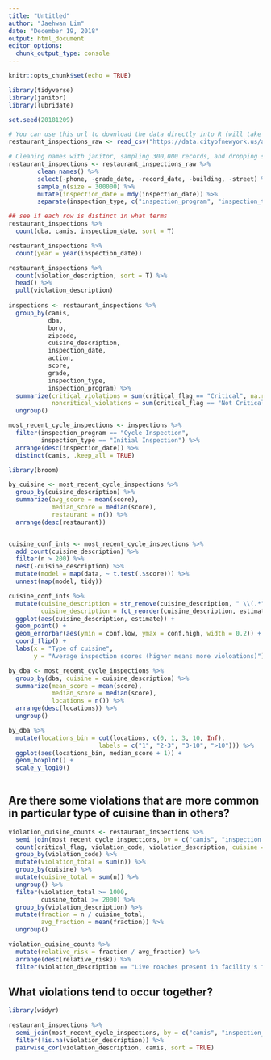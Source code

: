 ```yaml
---
title: "Untitled"
author: "Jaehwan Lim"
date: "December 19, 2018"
output: html_document
editor_options: 
  chunk_output_type: console
---
```


```r
knitr::opts_chunk$set(echo = TRUE)
```

```r
library(tidyverse)
library(janitor)
library(lubridate)

set.seed(20181209)

# You can use this url to download the data directly into R (will take a few seconds)
restaurant_inspections_raw <- read_csv("https://data.cityofnewyork.us/api/views/43nn-pn8j/rows.csv")

# Cleaning names with janitor, sampling 300,000 records, and dropping some variables
restaurant_inspections <- restaurant_inspections_raw %>% 
        clean_names() %>%
        select(-phone, -grade_date, -record_date, -building, -street) %>% 
        sample_n(size = 300000) %>%
        mutate(inspection_date = mdy(inspection_date)) %>%
        separate(inspection_type, c("inspection_program", "inspection_type"), sep = " / ", )

```

```r
## see if each row is distinct in what terms
restaurant_inspections %>% 
  count(dba, camis, inspection_date, sort = T)

restaurant_inspections %>% 
  count(year = year(inspection_date)) 

restaurant_inspections %>% 
  count(violation_description, sort = T) %>% 
  head() %>% 
  pull(violation_description)
  
inspections <- restaurant_inspections %>% 
  group_by(camis, 
           dba,
           boro,
           zipcode,
           cuisine_description,
           inspection_date,
           action, 
           score, 
           grade, 
           inspection_type, 
           inspection_program) %>%
  summarize(critical_violations = sum(critical_flag == "Critical", na.rm = T), 
            noncritical_violations = sum(critical_flag == "Not Critical", na.rm = T)) %>% 
  ungroup()

most_recent_cycle_inspections <- inspections %>% 
  filter(inspection_program == "Cycle Inspection", 
         inspection_type == "Initial Inspection") %>% 
  arrange(desc(inspection_date)) %>% 
  distinct(camis, .keep_all = TRUE)

```

```r
library(broom)

by_cuisine <- most_recent_cycle_inspections %>% 
  group_by(cuisine_description) %>% 
  summarize(avg_score = mean(score), 
            median_score = median(score), 
            restaurant = n()) %>% 
  arrange(desc(restaurant))


cuisine_conf_ints <- most_recent_cycle_inspections %>% 
  add_count(cuisine_description) %>% 
  filter(n > 200) %>% 
  nest(-cuisine_description) %>% 
  mutate(model = map(data, ~ t.test(.$score))) %>% 
  unnest(map(model, tidy))

cuisine_conf_ints %>% 
  mutate(cuisine_description = str_remove(cuisine_description, " \\(.*"), 
         cuisine_description = fct_reorder(cuisine_description, estimate)) %>% 
  ggplot(aes(cuisine_description, estimate)) + 
  geom_point() + 
  geom_errorbar(aes(ymin = conf.low, ymax = conf.high, width = 0.2)) + 
  coord_flip() + 
  labs(x = "Type of cuisine", 
       y = "Average inspection scores (higher means more violoations)")

```

```r
by_dba <- most_recent_cycle_inspections %>% 
  group_by(dba, cuisine = cuisine_description) %>% 
  summarize(mean_score = mean(score), 
            median_score = median(score), 
            locations = n()) %>% 
  arrange(desc(locations)) %>% 
  ungroup()

by_dba %>% 
  mutate(locations_bin = cut(locations, c(0, 1, 3, 10, Inf), 
                         labels = c("1", "2-3", "3-10", ">10"))) %>% 
  ggplot(aes(locations_bin, median_score + 1)) + 
  geom_boxplot() +
  scale_y_log10()
  
```

## Are there some violations that are more common in particular type of cuisine than in others?

```r
violation_cuisine_counts <- restaurant_inspections %>% 
  semi_join(most_recent_cycle_inspections, by = c("camis", "inspection_date")) %>%
  count(critical_flag, violation_code, violation_description, cuisine = cuisine_description) %>% 
  group_by(violation_code) %>% 
  mutate(violation_total = sum(n)) %>% 
  group_by(cuisine) %>% 
  mutate(cuisine_total = sum(n)) %>%
  ungroup() %>% 
  filter(violation_total >= 1000, 
         cuisine_total >= 2000) %>%
  group_by(violation_description) %>% 
  mutate(fraction = n / cuisine_total,
         avg_fraction = mean(fraction)) %>% 
  ungroup() 

violation_cuisine_counts %>% 
  mutate(relative_risk = fraction / avg_fraction) %>%
  arrange(desc(relative_risk)) %>%
  filter(violation_description == "Live roaches present in facility's food and/or non-food areas.") 
```

## What violations tend to occur together?

```r
library(widyr)

restaurant_inspections %>% 
  semi_join(most_recent_cycle_inspections, by = c("camis", "inspection_date")) %>% 
  filter(!is.na(violation_description)) %>%
  pairwise_cor(violation_description, camis, sort = TRUE)
  
```

